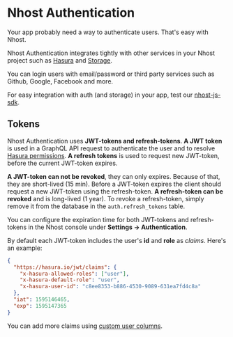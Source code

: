 # Nhost Authentication

Your app probably need a way to authenticate users. That's easy with Nhost.

Nhost Authentication integrates tightly with other services in your Nhost project such as [Hasura](/hasura) and [Storage](/storage).

You can login users with email/password or third party services such as Github, Google, Facebook and more.

For easy integration with auth (and storage) in your app, test our [nhost-js-sdk](/libraries/nhost-js-sdk).

## Tokens

Nhost Authentication uses **JWT-tokens and refresh-tokens**. **A JWT token** is used in a GraphQL API request to authenticate the user and to resolve [Hasura permissions](/hasura/permissions). **A refresh tokens** is used to request new JWT-token, before the current JWT-token expires.

**A JWT-token can not be revoked**, they can only expires. Because of that, they are short-lived (15 min). Before a JWT-token expires the client should request a new JWT-token using the refresh-token. **A refresh-token can be revoked** and is long-lived (1 year). To revoke a refresh-token, simply remove it from the database in the `auth.refresh_tokens` table.

You can configure the expiration time for both JWT-tokens and refresh-tokens in the Nhost console under **Settings -> Authentication**.

By default each JWT-token includes the user's **id** and **role** as _claims_. Here's an example:

```json
{
  "https://hasura.io/jwt/claims": {
    "x-hasura-allowed-roles": ["user"],
    "x-hasura-default-role": "user",
    "x-hasura-user-id": "c8ee8353-b886-4530-9089-631ea7fd4c8a"
  },
  "iat": 1595146465,
  "exp": 1595147365
}
```

You can add more claims using [custom user columns](/auth/custom-user-columns).
